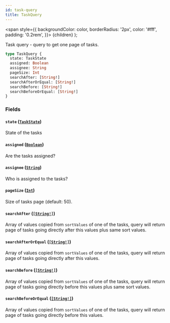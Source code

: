 ```yaml
---
id: task-query
title: TaskQuery
---
```


<span
style={{
      backgroundColor: color,
      borderRadius: '2px',
      color: '#fff',
      padding: '0.2rem',
    }}>
{children}
</span>
);

Task query - query to get one page of tasks.

```graphql
type TaskQuery {
  state: TaskState
  assigned: Boolean
  assignee: String
  pageSize: Int
  searchAfter: [String!]
  searchAfterOrEqual: [String!]
  searchBefore: [String!]
  searchBeforeOrEqual: [String!]
}
```

### Fields

#### `state` ([`TaskState`](../../../../../../../docs/apis-tools/tasklist-api/enums/task-state.mdx))

State of the tasks

#### `assigned` ([`Boolean`](../../../../../../../docs/apis-tools/tasklist-api/scalars/boolean.mdx))

Are the tasks assigned?

#### `assignee` ([`String`](../../../../../../../docs/apis-tools/tasklist-api/scalars/string.mdx))

Who is assigned to the tasks?

#### `pageSize` ([`Int`](../../../../../../../docs/apis-tools/tasklist-api/scalars/int.mdx))

Size of tasks page (default: 50).

#### `searchAfter` ([`[String!]`](../../../../../../../docs/apis-tools/tasklist-api/scalars/string.mdx))

Array of values copied from `sortValues` of one of the tasks, query will return page of tasks going directly after this values plus same sort values.

#### `searchAfterOrEqual` ([`[String!]`](../../../../../../../docs/apis-tools/tasklist-api/scalars/string.mdx))

Array of values copied from `sortValues` of one of the tasks, query will return page of tasks going directly after this values.

#### `searchBefore` ([`[String!]`](../../../../../../../docs/apis-tools/tasklist-api/scalars/string.mdx))

Array of values copied from `sortValues` of one of the tasks, query will return page of tasks going directly before this values plus same sort values.

#### `searchBeforeOrEqual` ([`[String!]`](../../../../../../../docs/apis-tools/tasklist-api/scalars/string.mdx))

Array of values copied from `sortValues` of one of the tasks, query will return page of tasks going directly before this values.
